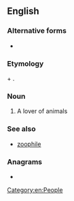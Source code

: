 {{also|zoöphilist}}
==English==

===Alternative forms===
* {{l|en|zoöphilist}}

===Etymology===
{{etyl|grc|en}} {{m|grc|ζῷον||animal}} + {{m|grc|φίλος||loving}}.

===Noun===
{{en-noun}}

# A lover of animals

===See also===
*[[zoophile]]

===Anagrams===
* {{anagrams|en|a=hiiloopstz|philozoist}}

[[Category:en:People]]